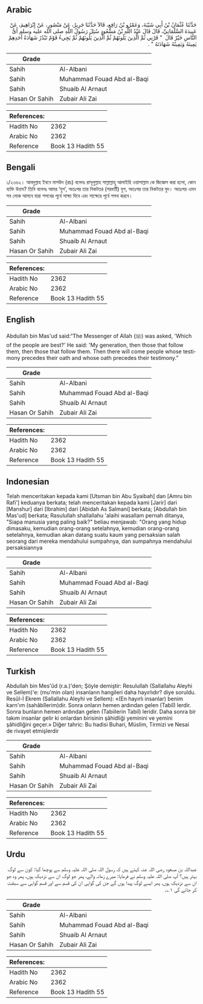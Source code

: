 ## Arabic


<div dir="rtl" lang="ar" style={{fontSize:'larger',backgroundColor:'#f8f9fa',padding:20}}>
حَدَّثَنَا عُثْمَانُ بْنُ أَبِي شَيْبَةَ، وَعَمْرُو بْنُ رَافِعٍ، قَالاَ حَدَّثَنَا جَرِيرٌ، عَنْ مَنْصُورٍ، عَنْ إِبْرَاهِيمَ، عَنْ عَبِيدَةَ السَّلْمَانِيِّ، قَالَ قَالَ عَبْدُ اللَّهِ بْنُ مَسْعُودٍ سُئِلَ رَسُولُ اللَّهِ صلى الله عليه وسلم أَىُّ النَّاسِ خَيْرٌ قَالَ ‏ "‏ قَرْنِي ثُمَّ الَّذِينَ يَلُونَهُمْ ثُمَّ الَّذِينَ يَلُونَهُمْ ثُمَّ يَجِيءُ قَوْمٌ تَبْدُرُ شَهَادَةُ أَحَدِهِمْ يَمِينَهُ وَيَمِينُهُ شَهَادَتَهُ ‏"‏ ‏.‏
</div>
<div style={{backgroundColor:'#f8f9fa',padding:20, marginBottom: 10}}><table> <thead> <tr> <th>Grade</th> <th></th> </tr> </thead> <tbody> <tr><td>Sahih</td><td>Al-Albani</td></tr><tr><td>Sahih</td><td>Muhammad Fouad Abd al-Baqi</td></tr><tr><td>Sahih</td><td>Shuaib Al Arnaut</td></tr><tr><td>Hasan Or Sahih</td><td>Zubair Ali Zai</td></tr></tbody></table><table> <thead> <tr> <th>References:</th> <th></th> </tr> </thead> <tbody><tr><td>Hadith No</td><td>2362</td></tr><tr><td>Arabic No</td><td>2362</td></tr><tr><td>Reference</td><td>Book 13 Hadith 55</td></tr></tbody></table></div>

## Bengali


<div dir="ltr" lang="bn" style={{fontSize:'larger',backgroundColor:'#f8f9fa',padding:20}}>
১/২৩৬২। আবদুল্লাহ ইবনে মাসউদ (রাঃ) বলেনঃ রাসূলুল্লাহ সাল্লাল্লাহু আলাইহি ওয়াসাল্লাম কে জিজ্ঞেস করা হলো, কোন ব্যক্তি উত্তম? তিনি বলেনঃ আমর ‘যুগ’, অতঃপর তার নিকটতর (পরবর্তী) যুগ, অতঃপর তার নিকটতর যুদ। অতঃপর এমন সব লোক আসবে যারা শপথের পূর্বে সাক্ষ্য দিবে এবং সাক্ষ্যের পূর্বে শপথ করবে।
</div>
<div style={{backgroundColor:'#f8f9fa',padding:20, marginBottom: 10}}><table> <thead> <tr> <th>Grade</th> <th></th> </tr> </thead> <tbody> <tr><td>Sahih</td><td>Al-Albani</td></tr><tr><td>Sahih</td><td>Muhammad Fouad Abd al-Baqi</td></tr><tr><td>Sahih</td><td>Shuaib Al Arnaut</td></tr><tr><td>Hasan Or Sahih</td><td>Zubair Ali Zai</td></tr></tbody></table><table> <thead> <tr> <th>References:</th> <th></th> </tr> </thead> <tbody><tr><td>Hadith No</td><td>2362</td></tr><tr><td>Arabic No</td><td>2362</td></tr><tr><td>Reference</td><td>Book 13 Hadith 55</td></tr></tbody></table></div>

## English


<div dir="ltr" lang="en" style={{fontSize:'larger',backgroundColor:'#f8f9fa',padding:20}}>
Abdullah bin Mas'ud said:“The Messenger of Allah (ﷺ) was asked, 'Which of the people are best?' He said: 'My generation, then those that follow them, then those that follow them. Then there will come people whose testimony precedes their oath and whose oath precedes their testimony.”
</div>
<div style={{backgroundColor:'#f8f9fa',padding:20, marginBottom: 10}}><table> <thead> <tr> <th>Grade</th> <th></th> </tr> </thead> <tbody> <tr><td>Sahih</td><td>Al-Albani</td></tr><tr><td>Sahih</td><td>Muhammad Fouad Abd al-Baqi</td></tr><tr><td>Sahih</td><td>Shuaib Al Arnaut</td></tr><tr><td>Hasan Or Sahih</td><td>Zubair Ali Zai</td></tr></tbody></table><table> <thead> <tr> <th>References:</th> <th></th> </tr> </thead> <tbody><tr><td>Hadith No</td><td>2362</td></tr><tr><td>Arabic No</td><td>2362</td></tr><tr><td>Reference</td><td>Book 13 Hadith 55</td></tr></tbody></table></div>

## Indonesian


<div dir="ltr" lang="id" style={{fontSize:'larger',backgroundColor:'#f8f9fa',padding:20}}>
Telah menceritakan kepada kami [Utsman bin Abu Syaibah] dan [Amru bin Rafi'] keduanya berkata; telah menceritakan kepada kami [Jarir] dari [Manshur] dari [Ibrahim] dari [Abidah As Salmani] berkata; [Abdullah bin Mas'ud] berkata; Rasulullah shallallahu 'alaihi wasallam pernah ditanya, "Siapa manusia yang paling baik?" beliau menjawab: "Orang yang hidup dimasaku, kemudian orang-orang setelahnya, kemudian orang-orang setelahnya, kemudian akan datang suatu kaum yang persaksian salah seorang dari mereka mendahului sumpahnya, dan sumpahnya mendahului persaksiannya
</div>
<div style={{backgroundColor:'#f8f9fa',padding:20, marginBottom: 10}}><table> <thead> <tr> <th>Grade</th> <th></th> </tr> </thead> <tbody> <tr><td>Sahih</td><td>Al-Albani</td></tr><tr><td>Sahih</td><td>Muhammad Fouad Abd al-Baqi</td></tr><tr><td>Sahih</td><td>Shuaib Al Arnaut</td></tr><tr><td>Hasan Or Sahih</td><td>Zubair Ali Zai</td></tr></tbody></table><table> <thead> <tr> <th>References:</th> <th></th> </tr> </thead> <tbody><tr><td>Hadith No</td><td>2362</td></tr><tr><td>Arabic No</td><td>2362</td></tr><tr><td>Reference</td><td>Book 13 Hadith 55</td></tr></tbody></table></div>

## Turkish


<div dir="ltr" lang="tr" style={{fontSize:'larger',backgroundColor:'#f8f9fa',padding:20}}>
Abdullah bin Mes'ûd (r.a.)'den; Şöyle demiştir: Resulullah (Sallallahu Aleyhi ve Sellem)'e: (mu'min olan) insanların hangileri daha hayırlıdır? diye soruldu. Resûl-İ Ekrem (Sallallahu Aleyhi ve Sellem): «(En hayırlı insanlar) benim karn'ım (sahâbîlerim)dir. Sonra onların hemen ardından gelen (Tabiî) lerdir. Sonra bunların hemen ardından gelen (Tabiilerin Tabiî) leridir. Daha sonra bir takım insanlar gelir ki onlardan birisinin şâhidliği yeminini ve yemini şâhidliğini geçer.» Diğer tahric: Bu hadisi Buhari, Müslim, Tirmizi ve Nesai de rivayet etmişlerdir
</div>
<div style={{backgroundColor:'#f8f9fa',padding:20, marginBottom: 10}}><table> <thead> <tr> <th>Grade</th> <th></th> </tr> </thead> <tbody> <tr><td>Sahih</td><td>Al-Albani</td></tr><tr><td>Sahih</td><td>Muhammad Fouad Abd al-Baqi</td></tr><tr><td>Sahih</td><td>Shuaib Al Arnaut</td></tr><tr><td>Hasan Or Sahih</td><td>Zubair Ali Zai</td></tr></tbody></table><table> <thead> <tr> <th>References:</th> <th></th> </tr> </thead> <tbody><tr><td>Hadith No</td><td>2362</td></tr><tr><td>Arabic No</td><td>2362</td></tr><tr><td>Reference</td><td>Book 13 Hadith 55</td></tr></tbody></table></div>

## Urdu


<div dir="rtl" lang="ur" style={{fontSize:'larger',backgroundColor:'#f8f9fa',padding:20}}>
عبداللہ بن مسعود رضی اللہ عنہ کہتے ہیں کہ رسول اللہ صلی اللہ علیہ وسلم سے پوچھا گیا: کون سے لوگ بہتر ہیں؟ آپ صلی اللہ علیہ وسلم نے فرمایا: میرے زمانہ والے، پھر جو لوگ ان سے نزدیک ہوں، پھر وہ جو ان سے نزدیک ہوں، پھر ایسے لوگ پیدا ہوں گے جن کی گواہی ان کی قسم سے اور قسم گواہی سے سبقت کر جائے گی ۱؎۔
</div>
<div style={{backgroundColor:'#f8f9fa',padding:20, marginBottom: 10}}><table> <thead> <tr> <th>Grade</th> <th></th> </tr> </thead> <tbody> <tr><td>Sahih</td><td>Al-Albani</td></tr><tr><td>Sahih</td><td>Muhammad Fouad Abd al-Baqi</td></tr><tr><td>Sahih</td><td>Shuaib Al Arnaut</td></tr><tr><td>Hasan Or Sahih</td><td>Zubair Ali Zai</td></tr></tbody></table><table> <thead> <tr> <th>References:</th> <th></th> </tr> </thead> <tbody><tr><td>Hadith No</td><td>2362</td></tr><tr><td>Arabic No</td><td>2362</td></tr><tr><td>Reference</td><td>Book 13 Hadith 55</td></tr></tbody></table></div>